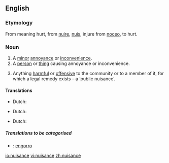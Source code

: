 ==English==

===Etymology===
From {{F.}} meaning hurt, from [[nuire]], [[nuis]], injure from {{L.}} [[noceo]], to hurt.

===Noun===
{{en-noun}}

# A [[minor]] [[annoyance]] or [[inconvenience]].
# A [[person]] or [[thing]] causing annoyance or inconvenience.
# {{law}} Anything [[harmful]] or [[offensive]] to the community or to a member of it, for which a legal remedy exists &ndash; a ‘public nuisance’.

====Translations====
{{top|minor annoyance or inconvenience}}
*Dutch: {{t|nl|overlast|m}}
{{mid}}
{{bottom}}

{{top|person or thing causing annoyance of inconvenience}}
*Dutch: {{t|nl|lastpost|m}}
{{mid}}
{{bottom}}

{{top|law: anything harmful or offensive to the community or to a member of it}}
*Dutch: {{t|nl|overlast|m}}
{{mid}}
{{bottom}}

=====Translations to be categorised=====
*{{ttbc|Spanish}}: [[engorro]] {{m}}

[[io:nuisance]]
[[vi:nuisance]]
[[zh:nuisance]]